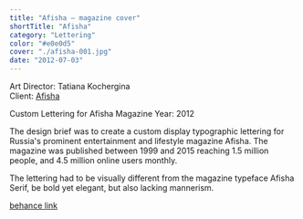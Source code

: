 ```yaml
---
title: "Afisha — magazine cover"
shortTitle: "Afisha"
category: "Lettering"
color: "#e0e0d5"
cover: "./afisha-001.jpg"
date: "2012-07-03"
---
```


Art Director: Tatiana Kochergina<br />
Client: <a href="https://www.afisha.ru/">Afisha</a>

Custom Lettering for Afisha Magazine
Year: 2012

The design brief was to create a custom display typographic lettering for Russia's prominent entertainment and lifestyle magazine Afisha. The magazine was published between 1999 and 2015 reaching 1.5 million people, and 4.5 million online users monthly. 

The lettering had to be visually different from the magazine typeface Afisha Serif, be bold yet elegant, but also lacking mannerism. 

<a href="https://www.behance.net/gallery/130499743/Afisha-Custom-Lettering-afisha">behance link</a>